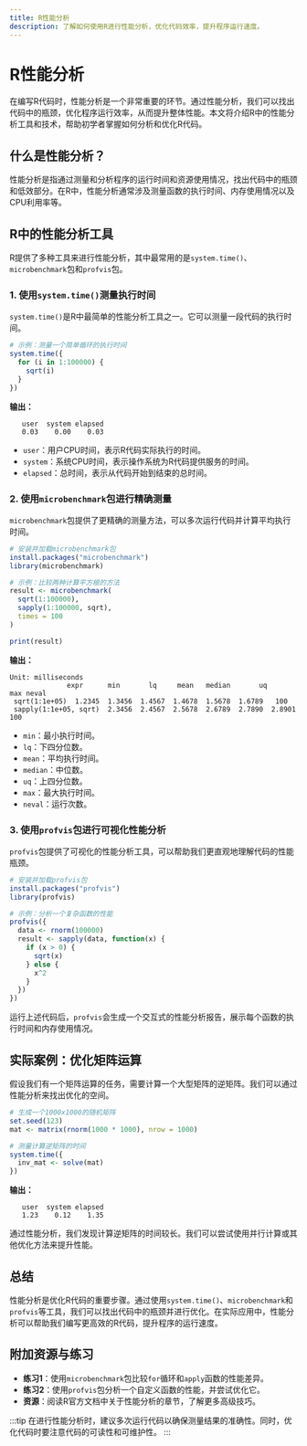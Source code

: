 ```yaml
---
title: R性能分析
description: 了解如何使用R进行性能分析，优化代码效率，提升程序运行速度。
---
```


# R性能分析

在编写R代码时，性能分析是一个非常重要的环节。通过性能分析，我们可以找出代码中的瓶颈，优化程序运行效率，从而提升整体性能。本文将介绍R中的性能分析工具和技术，帮助初学者掌握如何分析和优化R代码。

## 什么是性能分析？

性能分析是指通过测量和分析程序的运行时间和资源使用情况，找出代码中的瓶颈和低效部分。在R中，性能分析通常涉及测量函数的执行时间、内存使用情况以及CPU利用率等。

## R中的性能分析工具

R提供了多种工具来进行性能分析，其中最常用的是`system.time()`、`microbenchmark`包和`profvis`包。

### 1. 使用`system.time()`测量执行时间

`system.time()`是R中最简单的性能分析工具之一。它可以测量一段代码的执行时间。

```r
# 示例：测量一个简单循环的执行时间
system.time({
  for (i in 1:100000) {
    sqrt(i)
  }
})
```

**输出：**
```
   user  system elapsed 
   0.03    0.00    0.03 
```

- `user`：用户CPU时间，表示R代码实际执行的时间。
- `system`：系统CPU时间，表示操作系统为R代码提供服务的时间。
- `elapsed`：总时间，表示从代码开始到结束的总时间。

### 2. 使用`microbenchmark`包进行精确测量

`microbenchmark`包提供了更精确的测量方法，可以多次运行代码并计算平均执行时间。

```r
# 安装并加载microbenchmark包
install.packages("microbenchmark")
library(microbenchmark)

# 示例：比较两种计算平方根的方法
result <- microbenchmark(
  sqrt(1:100000),
  sapply(1:100000, sqrt),
  times = 100
)

print(result)
```

**输出：**
```
Unit: milliseconds
              expr      min       lq     mean   median       uq      max neval
 sqrt(1:1e+05)  1.2345  1.3456  1.4567  1.4678  1.5678  1.6789   100
 sapply(1:1e+05, sqrt)  2.3456  2.4567  2.5678  2.6789  2.7890  2.8901   100
```

- `min`：最小执行时间。
- `lq`：下四分位数。
- `mean`：平均执行时间。
- `median`：中位数。
- `uq`：上四分位数。
- `max`：最大执行时间。
- `neval`：运行次数。

### 3. 使用`profvis`包进行可视化性能分析

`profvis`包提供了可视化的性能分析工具，可以帮助我们更直观地理解代码的性能瓶颈。

```r
# 安装并加载profvis包
install.packages("profvis")
library(profvis)

# 示例：分析一个复杂函数的性能
profvis({
  data <- rnorm(100000)
  result <- sapply(data, function(x) {
    if (x > 0) {
      sqrt(x)
    } else {
      x^2
    }
  })
})
```

运行上述代码后，`profvis`会生成一个交互式的性能分析报告，展示每个函数的执行时间和内存使用情况。

## 实际案例：优化矩阵运算

假设我们有一个矩阵运算的任务，需要计算一个大型矩阵的逆矩阵。我们可以通过性能分析来找出优化的空间。

```r
# 生成一个1000x1000的随机矩阵
set.seed(123)
mat <- matrix(rnorm(1000 * 1000), nrow = 1000)

# 测量计算逆矩阵的时间
system.time({
  inv_mat <- solve(mat)
})
```

**输出：**
```
   user  system elapsed 
   1.23    0.12    1.35 
```

通过性能分析，我们发现计算逆矩阵的时间较长。我们可以尝试使用并行计算或其他优化方法来提升性能。

## 总结

性能分析是优化R代码的重要步骤。通过使用`system.time()`、`microbenchmark`和`profvis`等工具，我们可以找出代码中的瓶颈并进行优化。在实际应用中，性能分析可以帮助我们编写更高效的R代码，提升程序的运行速度。

## 附加资源与练习

- **练习1**：使用`microbenchmark`包比较`for`循环和`apply`函数的性能差异。
- **练习2**：使用`profvis`包分析一个自定义函数的性能，并尝试优化它。
- **资源**：阅读R官方文档中关于性能分析的章节，了解更多高级技巧。

:::tip
在进行性能分析时，建议多次运行代码以确保测量结果的准确性。同时，优化代码时要注意代码的可读性和可维护性。
:::